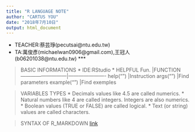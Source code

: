 ```yaml
---
title: "R LANGUAGE NOTE"
author: "CARTUS YOU"
date: "2018年7月10日"
output: html_document
---
```

* TEACHER:蔡芸琤(pecutsai@ntu.edu.tw)
* TA:萬俊彥(michaelwan0906@gmail.com),王冠人(b06201038@ntu.edu.tw)
***

> BASIC INFORMATIONS
* IDE:RStudio
* HELPFUL Fun.               |FUNCTION
  ---------------------------|----------------------
  help("<function name>")    |Instruction
  args("<function name>")    |Find parameters
  example("<function name>") |Find exemples

> VARIABLES TYPES
* Decimals values like 4.5 are called numerics.
* Natural numbers like 4 are called integers. Integers are also numerics.
* Boolean values (TRUE or FALSE) are called logical.
* Text (or string) values are called characters.

> SYNTAX OF R_MARKDOWN
[link](http://packetlife.net/media/library/16/Markdown.pdf)